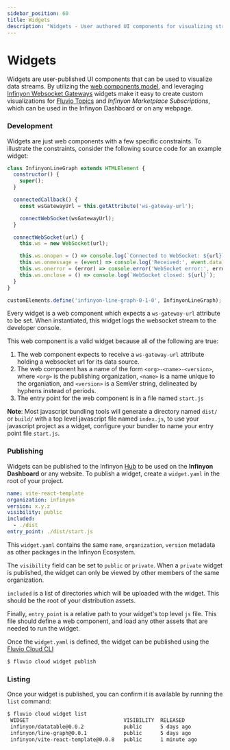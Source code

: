 ```yaml
---
sidebar_position: 60
title: Widgets
description: "Widgets - User authored UI components for visualizing streams"
---
```


# Widgets

Widgets are user-published UI components that can be used to visualize data streams. By utilizing the [web components model], and leveraging [Infinyon Websocket Gateways] widgets make it easy to create custom visualizations for [Fluvio Topics] and _Infinyon Marketplace Subscriptions_, which can be used in the Infinyon Dashboard or on any webpage.

### Development

Widgets are just web components with a few specific constraints. To illustrate the constraints, consider the following source code for an example widget:

```js
class InfinyonLineGraph extends HTMLElement {
  constructor() {
    super();
  }

  connectedCallback() {
    const wsGatewayUrl = this.getAttribute('ws-gateway-url');

    connectWebSocket(wsGatewayUrl);
  }

  connectWebSocket(url) {
    this.ws = new WebSocket(url);

    this.ws.onopen = () => console.log(`Connected to WebSocket: ${url}`);
    this.ws.onmessage = (event) => console.log('Received:', event.data);
    this.ws.onerror = (error) => console.error('WebSocket error:', error);
    this.ws.onclose = () => console.log(`WebSocket closed: ${url}`);
  }
}

customElements.define('infinyon-line-graph-0-1-0', InfinyonLineGraph);
```

Every widget is a web component which expects a `ws-gateway-url` attribute to be set. When instantiated, this widget logs the websocket stream to the developer console.

This web component is a valid widget because all of the following are true:

1. The web component expects to receive a `ws-gateway-url` attribute holding a websocket url for its data source.
2. The web component has a name of the form `<org>-<name>-<version>`, where `<org>` is the publishing organization, `<name>` is a name unique to the organiation, and `<version>` is a SemVer string, delineated by hyphens instead of periods.
3. The entry point for the web component is in a file named `start.js`

**Note**: Most javascript bundling tools will generate a directory named `dist/` or `build/` with a top level javascript file named `index.js`, to use your javascript project as a widget, configure your bundler to name your entry point file `start.js`.

### Publishing

Widgets can be published to the Infinyon [Hub] to be used on the **Infinyon Dashboard** or any website. To publish a widget, create a `widget.yaml` in the root of your project.

```yaml
name: vite-react-template
organization: infinyon
version: x.y.z
visibility: public
included:
  - ./dist
entry_point: ./dist/start.js
```

This `widget.yaml` contains the same `name`, `organization`, `version` metadata as other packages in the Infinyon Ecosystem.

The `visibility` field can be set to `public` or `private`. When a `private` widget is published, the widget can only be viewed by other members of the same organization.

`included` is a list of directories which will be uploaded with the widget. This should be the root of your distribution assets.

Finally, `entry_point` is a relative path to your widget's top level `js` file. This file should define a web component, and load any other assets that are needed to run the widget.

Once the `widget.yaml` is defined, the widget can be published using the [Fluvio Cloud CLI]

```bash
$ fluvio cloud widget publish
```

### Listing

Once your widget is published, you can confirm it is available by running the `list` command:

```bash
$ fluvio cloud widget list
 WIDGET                               VISIBILITY  RELEASED       
 infinyon/datatable@0.0.2             public      5 days ago     
 infinyon/line-graph@0.0.1            public      5 days ago     
 infinyon/vite-react-template@0.0.8   public      1 minute ago 
```

[web components model]: https://developer.mozilla.org/en-US/docs/Web/API/Web_components
[Infinyon Cloud website]: https://infinyon.cloud/ui/account/studio
[Infinyon Websocket Gateways]: docs/cloud/demos/ws-gateway.mdx
[Fluvio Topics]: docs/fluvio/concepts/topics.mdx
[Hub]: docs/hub/overview.mdx
[Fluvio Cloud CLI]: docs/cloud/quickstart.mdx

